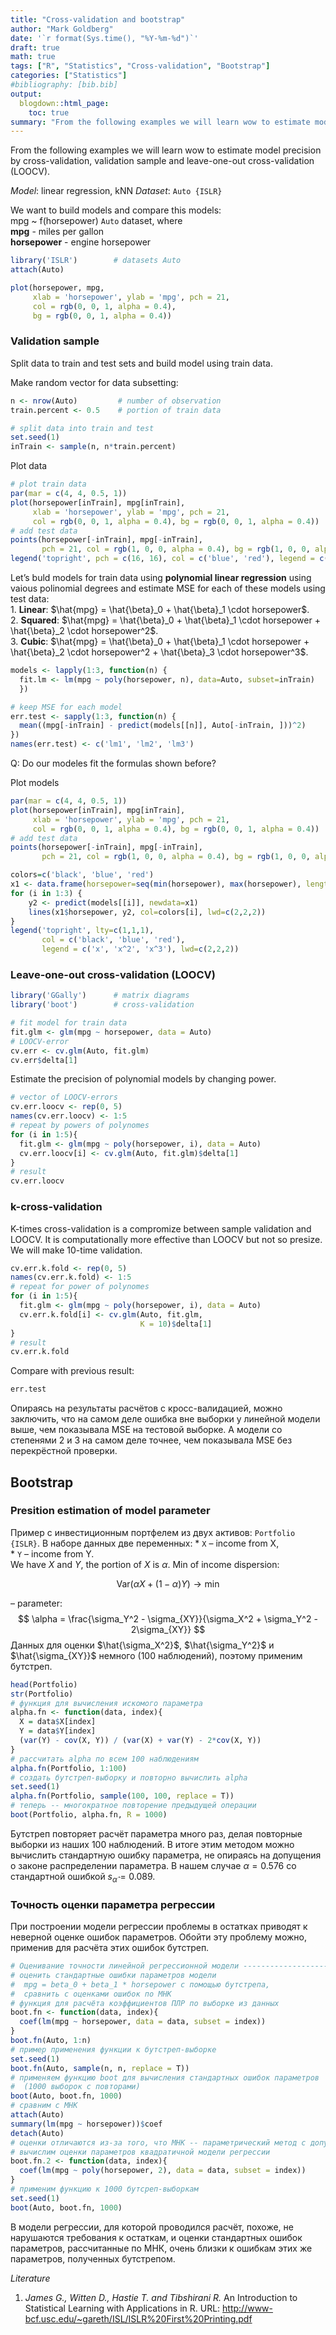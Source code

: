 ```yaml
---
title: "Cross-validation and bootstrap"
author: "Mark Goldberg"
date: '`r format(Sys.time(), "%Y-%m-%d")`'
draft: true
math: true
tags: ["R", "Statistics", "Cross-validation", "Bootstrap"]
categories: ["Statistics"]
#bibliography: [bib.bib]
output:
  blogdown::html_page:
    toc: true
summary: "From the following examples we will learn wow to estimate model precision by cross-validation, validation sample and leave-one-out cross-validation (LOOCV)."
---
```


From the following examples we will learn wow to estimate model precision by cross-validation, validation sample and leave-one-out cross-validation (LOOCV).

*Model*: linear regression, kNN
*Dataset*: `Auto {ISLR}`

We want to build models and compare this models:  
mpg ~ f(horsepower) `Auto` dataset, where  
**mpg** - miles per gallon  
**horsepower** - engine horsepower  

```r
library('ISLR')        # datasets Auto
attach(Auto)
```
```r
plot(horsepower, mpg,
     xlab = 'horsepower', ylab = 'mpg', pch = 21,
     col = rgb(0, 0, 1, alpha = 0.4),
     bg = rgb(0, 0, 1, alpha = 0.4))
```

### Validation sample 
Split data to train and test sets and build model using train data.  

Make random vector for data subsetting:  
```r
n <- nrow(Auto)         # number of observation
train.percent <- 0.5    # portion of train data

# split data into train and test
set.seed(1)
inTrain <- sample(n, n*train.percent)
```

Plot data
```r
# plot train data
par(mar = c(4, 4, 0.5, 1))
plot(horsepower[inTrain], mpg[inTrain],
     xlab = 'horsepower', ylab = 'mpg', pch = 21,
     col = rgb(0, 0, 1, alpha = 0.4), bg = rgb(0, 0, 1, alpha = 0.4))
# add test data
points(horsepower[-inTrain], mpg[-inTrain],
       pch = 21, col = rgb(1, 0, 0, alpha = 0.4), bg = rgb(1, 0, 0, alpha = 0.4))
legend('topright', pch = c(16, 16), col = c('blue', 'red'), legend = c('test', 'train'))
```

Let's buld models for train data using **polynomial linear regression** using vaious polinomial degrees and estimate MSE for each of these models using test data:  
1. **Linear**: $\hat{mpg} = \hat{\beta}_0 + \hat{\beta}_1 \cdot horsepower$.  
2. **Squared**: $\hat{mpg} = \hat{\beta}_0 + \hat{\beta}_1 \cdot horsepower + \hat{\beta}_2 \cdot horsepower^2$.  
3. **Cubic**: $\hat{mpg} = \hat{\beta}_0 + \hat{\beta}_1 \cdot horsepower + \hat{\beta}_2 \cdot horsepower^2 + \hat{\beta}_3 \cdot horsepower^3$.  

``` r
models <- lapply(1:3, function(n) {
  fit.lm <- lm(mpg ~ poly(horsepower, n), data=Auto, subset=inTrain)
  })

# keep MSE for each model
err.test <- sapply(1:3, function(n) {
  mean((mpg[-inTrain] - predict(models[[n]], Auto[-inTrain, ]))^2)
})
names(err.test) <- c('lm1', 'lm2', 'lm3')
```

Q: Do our modeles fit the formulas shown before?

Plot models
```r

par(mar = c(4, 4, 0.5, 1))
plot(horsepower[inTrain], mpg[inTrain],
     xlab = 'horsepower', ylab = 'mpg', pch = 21,
     col = rgb(0, 0, 1, alpha = 0.4), bg = rgb(0, 0, 1, alpha = 0.4))
# add test data
points(horsepower[-inTrain], mpg[-inTrain],
       pch = 21, col = rgb(1, 0, 0, alpha = 0.4), bg = rgb(1, 0, 0, alpha = 0.4))

colors=c('black', 'blue', 'red')
x1 <- data.frame(horsepower=seq(min(horsepower), max(horsepower), length = 200))
for (i in 1:3) {
    y2 <- predict(models[[i]], newdata=x1)
    lines(x1$horsepower, y2, col=colors[i], lwd=c(2,2,2))
}
legend('topright', lty=c(1,1,1),
       col = c('black', 'blue', 'red'),
       legend = c('x', 'x^2', 'x^3'), lwd=c(2,2,2))
```

### Leave-one-out cross-validation (LOOCV)
```r
library('GGally')      # matrix diagrams
library('boot')        # cross-validation
```
```r
# fit model for train data
fit.glm <- glm(mpg ~ horsepower, data = Auto)
# LOOCV-error
cv.err <- cv.glm(Auto, fit.glm)
cv.err$delta[1]
```  

Estimate the precision of polynomial models by changing power.

```r
# vector of LOOCV-errors
cv.err.loocv <- rep(0, 5)
names(cv.err.loocv) <- 1:5
# repeat by powers of polynomes
for (i in 1:5){
  fit.glm <- glm(mpg ~ poly(horsepower, i), data = Auto)
  cv.err.loocv[i] <- cv.glm(Auto, fit.glm)$delta[1]
}
# result
cv.err.loocv
```


### k-cross-validation

K-times cross-validation is a compromize between sample validation and LOOCV. It is computationally more effective than LOOCV but not so presize.  
We will make 10-time validation.     

```r
cv.err.k.fold <- rep(0, 5)
names(cv.err.k.fold) <- 1:5
# repeat for power of polynomes
for (i in 1:5){
  fit.glm <- glm(mpg ~ poly(horsepower, i), data = Auto)
  cv.err.k.fold[i] <- cv.glm(Auto, fit.glm,
                             K = 10)$delta[1]
}
# result
cv.err.k.fold
```

Compare with previous result:   

```r
err.test
```

Опираясь на результаты расчётов с кросс-валидацией, можно заключить, что на самом деле ошибка вне выборки у линейной модели выше, чем показывала MSE на тестовой выборке. А модели со степенями 2 и 3 на самом деле точнее, чем показывала MSE без перекрёстной проверки.   

## Bootstrap   

### Presition estimation of model parameter  

Пример с инвестиционным портфелем из двух активов: `Portfolio {ISLR}`. В наборе данных две переменных: 
* `X` -- income from X,   
* `Y` -- income from Y.   
We have $X$ and $Y$, the portion of $X$ is $\alpha$. Min of income dispersion: 

$$
\mathrm{Var}(\alpha X + (1 - \alpha) Y) \rightarrow \mathrm{min}
$$

-- parameter:  
$$
\alpha = \frac{\sigma_Y^2 - \sigma_{XY}}{\sigma_X^2 + \sigma_Y^2 - 2\sigma_{XY}}
$$
Данных для оценки $\hat{\sigma_X^2}$, $\hat{\sigma_Y^2}$ и $\hat{\sigma_{XY}}$ немного (100 наблюдений), поэтому применим бутстреп.   

```r
head(Portfolio)
str(Portfolio)
# функция для вычисления искомого параметра
alpha.fn <- function(data, index){
  X = data$X[index]
  Y = data$Y[index]
  (var(Y) - cov(X, Y)) / (var(X) + var(Y) - 2*cov(X, Y))
}
# рассчитать alpha по всем 100 наблюдениям
alpha.fn(Portfolio, 1:100)
# создать бутстреп-выборку и повторно вычислить alpha
set.seed(1)
alpha.fn(Portfolio, sample(100, 100, replace = T))
# теперь -- многократное повторение предыдущей операции
boot(Portfolio, alpha.fn, R = 1000)
```

Бутстреп повторяет расчёт параметра много раз, делая повторные выборки из наших 100 наблюдений. В итоге этим методом можно вычислить стандартную ошибку параметра, не опираясь на допущения о законе распределении параметра. В нашем случае $\alpha = 0.576$ со стандартной ошибкой $s_{\hat{\alpha}} = 0.089$.   

### Точность оценки параметра регрессии   

При построении модели регрессии проблемы в остатках приводят к неверной оценке ошибок параметров. Обойти эту проблему можно, применив для расчёта этих ошибок бутстреп.   

```r
# Оценивание точности линейной регрессионной модели ----------------------------
# оценить стандартные ошибки параметров модели 
#  mpg = beta_0 + beta_1 * horsepower с помощью бутстрепа,
#  сравнить с оценками ошибок по МНК
# функция для расчёта коэффициентов ПЛР по выборке из данных
boot.fn <- function(data, index){
  coef(lm(mpg ~ horsepower, data = data, subset = index))
}
boot.fn(Auto, 1:n)
# пример применения функции к бутстреп-выборке
set.seed(1)
boot.fn(Auto, sample(n, n, replace = T))
# применяем функцию boot для вычисления стандартных ошибок параметров
#  (1000 выборок с повторами)
boot(Auto, boot.fn, 1000)
# сравним с МНК
attach(Auto)
summary(lm(mpg ~ horsepower))$coef
detach(Auto)
# оценки отличаются из-за того, что МНК -- параметрический метод с допущениями
# вычислим оценки параметров квадратичной модели регрессии
boot.fn.2 <- function(data, index){
  coef(lm(mpg ~ poly(horsepower, 2), data = data, subset = index))
}
# применим функцию к 1000 бутсреп-выборкам
set.seed(1)
boot(Auto, boot.fn, 1000)
```

В модели регрессии, для которой проводился расчёт, похоже, не нарушаются требования к остаткам, и оценки стандартных ошибок параметров, рассчитанные по МНК, очень близки к ошибкам этих же параметров, полученных бутстрепом.   


*Literature*   

1. *James G., Witten D., Hastie T. and Tibshirani R.*  An Introduction to Statistical Learning with Applications in R. URL: [http://www-bcf.usc.edu/~gareth/ISL/ISLR%20First%20Printing.pdf](http://www-bcf.usc.edu/~gareth/ISL/ISLR%20First%20Printing.pdf)  